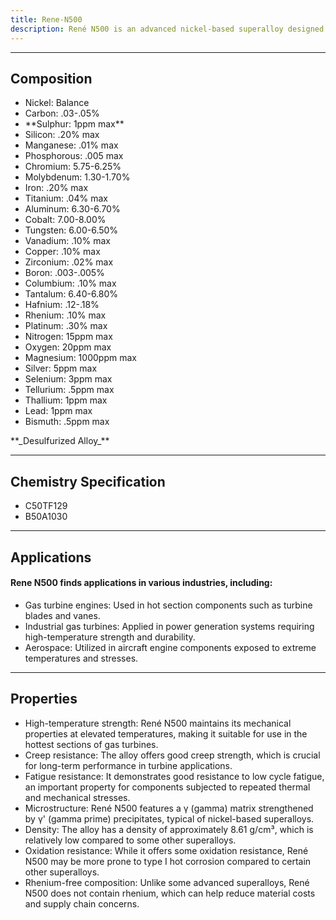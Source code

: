 ```yaml
---
title: Rene-N500
description: René N500 is an advanced nickel-based superalloy designed for high-temperature applications in gas turbines. René N500 represents a balance between high-temperature performance, cost considerations, and material availability, making it a valuable option for certain gas turbine applications.
---
```



---

## Composition

<Card className='properties'>
  <ul>
    <li>Nickel: Balance</li>
    <li>Carbon: .03-.05%</li>
    <li>**Sulphur: 1ppm max**</li>
    <li>Silicon: .20% max</li>
    <li>Manganese: .01% max</li>
    <li>Phosphorous: .005 max</li>
    <li>Chromium: 5.75-6.25%</li>
    <li>Molybdenum: 1.30-1.70%</li>
    <li>Iron: .20% max</li>
    <li>Titanium: .04% max</li>
    <li>Aluminum: 6.30-6.70%</li>
    <li>Cobalt: 7.00-8.00%</li>
    <li>Tungsten: 6.00-6.50%</li>
    <li>Vanadium: .10% max</li>
    <li>Copper: .10% max</li>
    <li>Zirconium: .02% max</li>
    <li>Boron: .003-.005%</li>
    <li>Columbium: .10% max</li>
    <li>Tantalum: 6.40-6.80%</li>
    <li>Hafnium: .12-.18%</li>
    <li>Rhenium: .10% max</li>
    <li>Platinum: .30% max</li>
    <li>Nitrogen: 15ppm max</li>
    <li>Oxygen: 20ppm max</li>
    <li>Magnesium: 1000ppm max</li>
    <li>Silver: 5ppm max</li>
    <li>Selenium: 3ppm max</li>
    <li>Tellurium: .5ppm max</li>
    <li>Thallium: 1ppm max</li>
    <li>Lead: 1ppm max</li>
    <li>Bismuth: .5ppm max</li>
  </ul>
</Card>
**_Desulfurized Alloy_**

---

## Chemistry Specification

- C50TF129
- B50A1030

---

## Applications

#### Rene N500 finds applications in various industries, including:

- Gas turbine engines: Used in hot section components such as turbine blades and vanes.
- Industrial gas turbines: Applied in power generation systems requiring high-temperature strength and durability.
- Aerospace: Utilized in aircraft engine components exposed to extreme temperatures and stresses.

---

## Properties

- High-temperature strength: René N500 maintains its mechanical properties at elevated temperatures, making it suitable for use in the hottest sections of gas turbines.
- Creep resistance: The alloy offers good creep strength, which is crucial for long-term performance in turbine applications.
- Fatigue resistance: It demonstrates good resistance to low cycle fatigue, an important property for components subjected to repeated thermal and mechanical stresses.
- Microstructure: René N500 features a γ (gamma) matrix strengthened by γ' (gamma prime) precipitates, typical of nickel-based superalloys.
- Density: The alloy has a density of approximately 8.61 g/cm³, which is relatively low compared to some other superalloys.
- Oxidation resistance: While it offers some oxidation resistance, René N500 may be more prone to type I hot corrosion compared to certain other superalloys.
- Rhenium-free composition: Unlike some advanced superalloys, René N500 does not contain rhenium, which can help reduce material costs and supply chain concerns.
